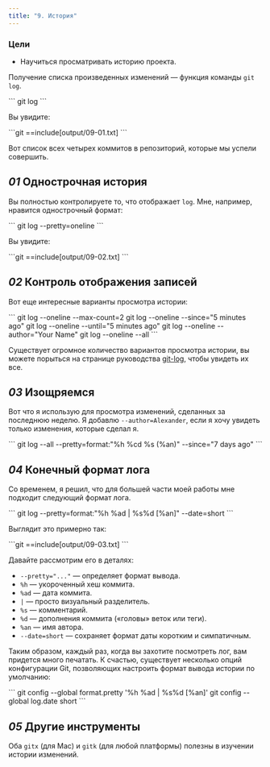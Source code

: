 ```yaml
---
title: "9. История"
---
```


### Цели

- Научиться просматривать историю проекта.

Получение списка произведенных изменений — функция команды `git log`.

<Run>
```
git log
```
</Run>

Вы увидите:

<Output>
```git
==include[output/09-01.txt]
```
</Output>

Вот список всех четырех коммитов в репозиторий, которые мы успели совершить.

## _01_ Однострочная история

Вы полностью контролируете то, что отображает `log`. Мне, например, нравится однострочный формат:

<Run>
```
git log --pretty=oneline
```
</Run>

Вы увидите:

<Output>
```git
==include[output/09-02.txt]
```
</Output>

## _02_ Контроль отображения записей

Вот еще интересные варианты просмотра истории:

<Run no_title={true}>
```
git log --oneline --max-count=2
git log --oneline --since="5 minutes ago"
git log --oneline --until="5 minutes ago"
git log --oneline --author="Your Name"
git log --oneline --all
```
</Run>

Существует огромное количество вариантов просмотра истории, вы можете порыться на странице руководства [git-log](https://Git-scm.com/docs/git-log), чтобы увидеть их все.

## _03_ Изощряемся

Вот что я использую для просмотра изменений, сделанных за последнюю неделю. Я добавлю `--author=Alexander`, если я хочу увидеть только изменения, которые сделал я.

<Run no_title={true}>
```
git log --all --pretty=format:"%h %cd %s (%an)" --since="7 days ago"
```
</Run>

## _04_ Конечный формат лога

Со временем, я решил, что для большей части моей работы мне подходит следующий формат лога.

<Run>
```
git log --pretty=format:"%h %ad | %s%d [%an]" --date=short
```
</Run>

Выглядит это примерно так:

<Output>
```git
==include[output/09-03.txt]
```
</Output>

Давайте рассмотрим его в деталях:

- `--pretty="..."` — определяет формат вывода.
- `%h` — укороченный хеш коммита.
- `%ad` — дата коммита.
- `|` — просто визуальный разделитель.
- `%s` — комментарий.
- `%d` — дополнения коммита («головы» веток или теги).
- `%an` — имя автора.
- `--date=short` — сохраняет формат даты коротким и симпатичным.

Таким образом, каждый раз, когда вы захотите посмотреть лог, вам придется много печатать. К счастью, существует несколько опций конфигурации Git, позволяющих настроить формат вывода истории по умолчанию:

<Run>
```
git config --global format.pretty '%h %ad | %s%d [%an]'
git config --global log.date short
```
</Run>

## _05_ Другие инструменты

Оба `gitx` (для Mac) и `gitk` (для любой платформы) полезны в изучении истории изменений.
